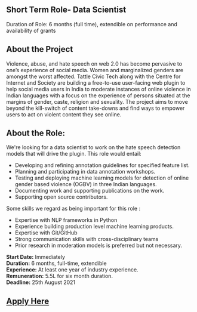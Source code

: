 ## Short Term Role- Data Scientist

Duration of Role: 6 months (full time), extendible on performance and availability of grants

## About the Project

Violence, abuse, and hate speech on web 2.0 has become pervasive to one’s experience of social media. Women and marginalized genders are amongst the worst affected.
Tattle Civic Tech along with the Centre for Internet and Society are building a free-to-use user-facing web plugin to help social media users in India to moderate instances of online violence in Indian languages with a focus on the experience of persons situated at the margins of gender, caste, religion and sexuality. The project aims to move beyond the kill-switch of content take-downs and find ways to empower users to act on violent content they see online.

## About the Role:

We're looking for a data scientist to work on the hate speech detection models that will drive the plugin. This role would entail:

- Developing and refining annotation guidelines for specified feature list.
- Planning and participating in data annotation workshops.
- Testing and deploying machine learning models for detection of online gender based violence (OGBV) in three Indian languages.
- Documenting work and supporting publications on the work.
- Supporting open source contributors.

Some skills we regard as being important for this role :

- Expertise with NLP frameworks in Python
- Experience building production level machine learning products.
- Expertise with Git/GitHub
- Strong communication skills with cross-disciplinary teams
- Prior research in moderation models is preferred but not necessary.

**Start Date:** Immediately  
**Duration:** 6 months, full-time, extendible  
**Experience:** At least one year of industry experience.  
**Remuneration:** 5.5L for six month duration.  
**Deadline:** 25th August 2021

## [Apply Here](https://docs.google.com/forms/d/e/1FAIpQLSexBQR5-9O20UICVvVAGxmipt7xiP_wQ1R7L4AI2t59EiXCUQ/viewform?usp=sf_link)
